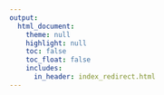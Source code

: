 ```yaml
---
output:
  html_document:
    theme: null
    highlight: null
    toc: false
    toc_float: false
    includes:
      in_header: index_redirect.html
---
```


<!---
- High level message and benefit statement
- One or two sentence architecture statement?
- Screenshots and/or videos of the package in action
- (Hello world script?)
    - Local (copy and pasteable)
    - Production (not reproducible)
- Prominent call to action links to "Using" and "Examples" pages
--->


